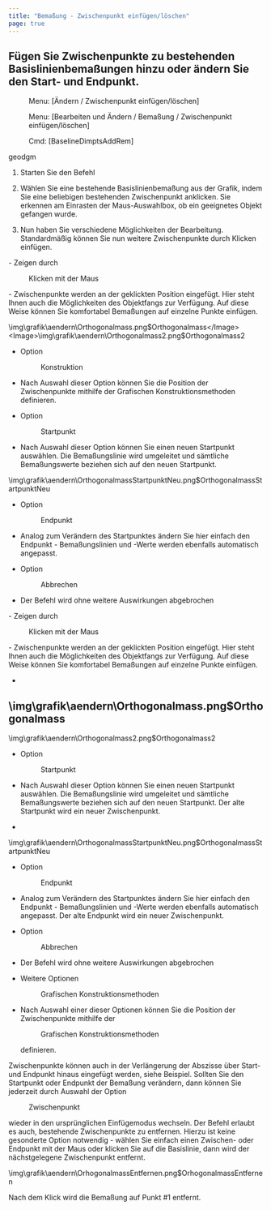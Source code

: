 ```yaml
---
title: "Bemaßung - Zwischenpunkt einfügen/löschen"
page: true
---
```

## F&#252;gen Sie Zwischenpunkte zu bestehenden Basislinienbema&#223;ungen hinzu oder &#228;ndern Sie den Start- und Endpunkt.
<GeoMapper> <Menu> Menu: [Ändern / Zwischenpunkt einfügen/löschen] </Menu> </GeoMapper>
<GeoDesigner> <Menu> Menu: [Bearbeiten und Ändern / Bemaßung / Zwischenpunkt einfügen/löschen] </Menu> 
 <Menu> Cmd: [BaselineDimptsAddRem] </Menu> 

 <Placeholder>geodgm</Placeholder> </GeoDesigner>

1. Starten Sie den Befehl

2. W&#228;hlen Sie eine bestehende Basislinienbema&#223;ung aus der Grafik, indem Sie eine beliebigen bestehenden Zwischenpunkt anklicken. Sie erkennen am Einrasten der Maus-Auswahlbox, ob ein geeignetes Objekt gefangen wurde.

3. Nun haben Sie verschiedene M&#246;glichkeiten der Bearbeitung. Standardm&#228;&#223;ig k&#246;nnen Sie nun weitere Zwischenpunkte durch Klicken einf&#252;gen.




<GeoDesigner>
- Zeigen durch <Menu>Klicken mit der Maus</Menu> 
- Zwischenpunkte werden an der geklickten Position eingef&#252;gt. Hier steht Ihnen auch die M&#246;glichkeiten des Objektfangs zur Verf&#252;gung. Auf diese Weise k&#246;nnen Sie komfortabel Bema&#223;ungen auf einzelne Punkte einf&#252;gen.
 
<Image>\img\grafik\aendern\Orthogonalmass.png$Orthogonalmass</Image>
<Image>\img\grafik\aendern\Orthogonalmass2.png$Orthogonalmass2</Image>


- Option <Menu>Konstruktion</Menu> 
- Nach Auswahl dieser Option k&#246;nnen Sie die Position der Zwischenpunkte mithilfe der Grafischen Konstruktionsmethoden definieren.




- Option <Menu>Startpunkt</Menu> 
- Nach Auswahl dieser Option k&#246;nnen Sie einen neuen Startpunkt ausw&#228;hlen. Die Bema&#223;ungslinie wird umgeleitet und s&#228;mtliche Bema&#223;ungswerte beziehen sich auf den neuen Startpunkt. 


<Image>\img\grafik\aendern\OrthogonalmassStartpunktNeu.png$OrthogonalmassStartpunktNeu</Image>


- Option <Menu>Endpunkt</Menu> 
- Analog zum Ver&#228;ndern des Startpunktes &#228;ndern Sie hier einfach den Endpunkt - Bema&#223;ungslinien und -Werte werden ebenfalls automatisch angepasst.




- Option <Menu>Abbrechen</Menu> 
- Der Befehl wird ohne weitere Auswirkungen abgebrochen







</GeoDesigner>

<GeoMapper>
- Zeigen durch <Menu>Klicken mit der Maus</Menu> 
- Zwischenpunkte werden an der geklickten Position eingef&#252;gt. Hier steht Ihnen auch die M&#246;glichkeiten des Objektfangs zur Verf&#252;gung. Auf diese Weise k&#246;nnen Sie komfortabel Bema&#223;ungen auf einzelne Punkte einf&#252;gen.


- 
<Image>\img\grafik\aendern\Orthogonalmass.png$Orthogonalmass</Image>
- 
<Image>\img\grafik\aendern\Orthogonalmass2.png$Orthogonalmass2</Image>


- Option <Menu>Startpunkt</Menu> 
- Nach Auswahl dieser Option k&#246;nnen Sie einen neuen Startpunkt ausw&#228;hlen. Die Bema&#223;ungslinie wird umgeleitet und s&#228;mtliche Bema&#223;ungswerte beziehen sich auf den neuen Startpunkt. Der alte Startpunkt wird ein neuer Zwischenpunkt.


- 
<Image>\img\grafik\aendern\OrthogonalmassStartpunktNeu.png$OrthogonalmassStartpunktNeu</Image>


- Option <Menu>Endpunkt</Menu> 
- Analog zum Ver&#228;ndern des Startpunktes &#228;ndern Sie hier einfach den Endpunkt - Bema&#223;ungslinien und -Werte werden ebenfalls automatisch angepasst. Der alte Endpunkt wird ein neuer Zwischenpunkt.




- Option <Menu>Abbrechen</Menu> 
- Der Befehl wird ohne weitere Auswirkungen abgebrochen




- Weitere Optionen <Menu>Grafischen Konstruktionsmethoden</Menu> 
- Nach Auswahl einer dieser Optionen k&#246;nnen Sie die Position der Zwischenpunkte mithilfe der <Menu>Grafischen Konstruktionsmethoden</Menu>  definieren.







</GeoMapper>


<Success>
Zwischenpunkte k&#246;nnen auch in der Verl&#228;ngerung der Abszisse &#252;ber Start- und Endpunkt hinaus eingef&#252;gt werden, siehe Beispiel.
</Success>


<Success>
Sollten Sie den Startpunkt oder Endpunkt der Bema&#223;ung ver&#228;ndern, dann k&#246;nnen Sie jederzeit durch Auswahl der Option  <Menu>Zwischenpunkt</Menu>  wieder in den urspr&#252;nglichen Einf&#252;gemodus wechseln.
</Success>


<Warning>
Der Befehl erlaubt es auch, bestehende Zwischenpunkte zu entfernen. Hierzu ist keine gesonderte Option notwendig - w&#228;hlen Sie einfach einen Zwischen- oder Endpunkt mit der Maus oder klicken Sie auf die Basislinie, dann wird der n&#228;chstgelegene Zwischenpunkt entfernt.


<Image>\img\grafik\aendern\OrhogonalmassEntfernen.png$OrhogonalmassEntfernen</Image>

Nach dem Klick wird die Bema&#223;ung auf Punkt #1 entfernt.
</Warning>
